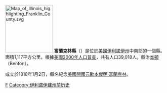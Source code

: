 {{Otheruses|富蘭克林縣|subject=美國伊利諾伊州的一個縣|other=同名的縣}}
[[File:Map_of_Illinois_highlighting_Franklin_County.svg|150px]]
'''富蘭克林縣'''（{{lang-en|Franklin County}}）是位於[[美國|美國]][[伊利諾伊州|伊利諾伊州]]中南部的一個縣。面積1,117平方公里。根據[[美國2000年人口普查|美國2000年人口普查]]，共有人口39,018人。縣治[[本頓_(伊利諾伊州)|本頓]]（Benton）。

成立於1818年1月2日，縣名紀念[[美國開國元勳|美國開國元勳]][[本傑明·富蘭克林|本傑明·富蘭克林]]。

{{伊利诺伊州}}
{{富蘭克林縣 (伊利諾伊州)}}

[[Category:伊利諾州行政區劃|F]]
[[Category:伊利诺伊建州前历史|Category:伊利诺伊建州前历史]]